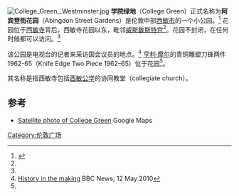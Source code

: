 [[File:College_Green,_Westminster.jpg|thumb]]
'''学院绿地'''（College Green）正式名称为'''阿宾登街花园'''（Abingdon Street Gardens）是伦敦中部[[西敏市|西敏市]]的一个小公园。<ref name=Westm>{{cite web|url=http://www.westminster.gov.uk/myparks/parks/abington-street-gardens/|title=Abingdon Street Gardens|work=City of Westminster|location=London|date=11 February 2013|deadurl=yes|archiveurl=https://web.archive.org/web/20110722174717/http://www.westminster.gov.uk/myparks/parks/abington-street-gardens/|archivedate=2011年7月22日|access-date=2016年4月18日}}</ref> 花园位于[[西敏寺|西敏寺]]背后，西敏寺花园以东，毗邻[[威斯敏斯特宫|威斯敏斯特宫]]<ref name=Westm/>。花园不封闭，在任何时候都可以访问。<ref name=Westm/> 

该公园是电视台的记者来采访国会议员的地点。<ref name=Hist2010>[http://news.bbc.co.uk/1/hi/programmes/breakfast/8677145.stm History in the making] BBC News, 12 May 2010</ref> [[亨利·摩尔|亨利·摩尔]]的青铜雕塑刀锋两件1962-65（Knife Edge Two Piece 1962–65）位于花园<ref name=Westm/>。

其名称是指西敏寺包括[[西敏公学|西敏公学]]的协同教堂（collegiate church）。

==参考==
{{Reflist}}
* [http://maps.google.com/maps?f=q&t=k&ll=51.497984,-0.126032&spn=0.001499,0.003482 Satellite photo of College Green] Google Maps
{{Coord|51|29|52.6|N|0|7|34.2|W|display=title}}
[[Category:伦敦广场|Category:伦敦广场]]